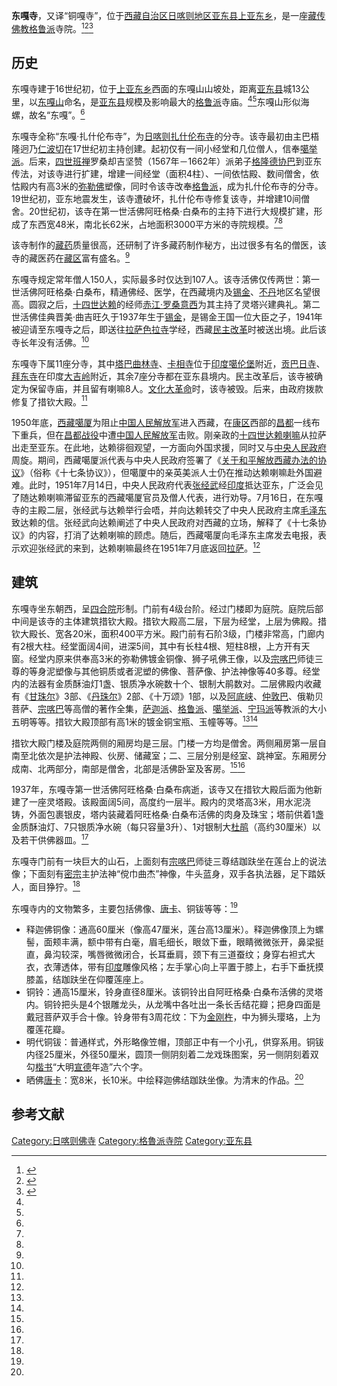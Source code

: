 {{Infobox Tibetan Buddhist monastery
|name =东嘎寺
|image =Dungkar Monastery, Chumbi Valley.jpg
|image size = 250px
|alt = 
|caption = 1927年的东嘎寺
|t=
|w=
|to = 
|ipa={{IPA|}}
|z=
|thdl=
|e=
|tc=東嘎寺
|s=东嘎寺
|p=
|m=
|k=
|pushpin_map = 
|latd =  | latm =  | lats =  | latNS = 
|longd=  | longm= | longs =| longEW = 
|iso_region = 
|map_caption = 
|mapsize = 
|location_country = 中国
|location = {{CHN}}[[西藏自治区|西藏自治区]][[日喀则地区|日喀则地区]][[亚东县|亚东县]]
|coordinates_display =
|founded_by = 主巴梧隆迥乃
|date_founded =17世纪初
|date_renovated =
|sect = [[格鲁派|格鲁派]]
|mather =[[扎什伦布寺|扎什伦布寺]]
|children =
|dedicated_to = 
|tulku =[[东嘎活佛_(东嘎寺)|东嘎活佛]]
|head_lama = 
|head_mgh =
|no._of_monks = 
|architecture = 
|festivals =
|footnotes = 
}}

'''东嘎寺'''，又译“铜嘎寺”，位于[[西藏自治区|西藏自治区]][[日喀则地区|日喀则地区]][[亚东县|亚东县]][[上亚东乡|上亚东乡]]，是一座[[藏传佛教|藏传佛教]][[格鲁派|格鲁派]]寺院。<ref name=zrwh>{{Cite web |url=http://xy.tibetcul.com/sy/gl/200811/14957.html |title=东嘎寺，藏人文化网，2008-11-29 |access-date=2013-09-02 |archive-url=https://web.archive.org/web/20130913161502/http://xy.tibetcul.com/sy/gl/200811/14957.html |archive-date=2013-09-13 |dead-url=yes }}</ref><ref name=zgxz>{{Cite web |url=http://zt.tibet.cn/t/040719jz/20040200472692513.htm |title=血色山谷 写在西藏抗英一百周年，中国西藏信息中心，于2013-09-02查阅 |accessdate=2013-09-02 |archive-date=2013-09-03 |archive-url=https://archive.is/20130903013408/http://zt.tibet.cn/t/040719jz/20040200472692513.htm |dead-url=no }}</ref><ref name=zgxzw>{{Cite web |url=http://www.tibet.cn/newzt/rsxzzt/xzsm/t20050705_40281.htm |title=东嘎寺，中国西藏网，于2013-09-23查阅 |accessdate=2013-09-23 |archive-date=2016-03-04 |archive-url=https://web.archive.org/web/20160304120458/http://www.tibet.cn/newzt/rsxzzt/xzsm/t20050705_40281.htm |dead-url=no }}</ref>

==历史==
东嘎寺建于16世纪初，位于[[上亚东乡|上亚东乡]]西面的东嘎山山坡处，距离[[亚东县|亚东县]]城13公里，以[[东嘎山|东嘎山]]命名，是[[亚东县|亚东县]]规模及影响最大的[[格鲁派|格鲁派]]寺庙。<ref name=zrwh/><ref name=zgxzw/>东嘎山形似海螺，故名“东嘎”。<ref name=zgxzw/>

东嘎寺全称“东嘎·扎什伦布寺”，为[[日喀则|日喀则]][[扎什伦布寺|扎什伦布寺]]的分寺。该寺最初由主巴梧隆迥乃[[仁波切|仁波切]]在17世纪初主持创建。起初仅有一间小经堂和几位僧人，信奉[[噶举派|噶举派]]。后来，[[四世班禅|四世班禅]]罗桑却吉坚赞（1567年－1662年）派弟子[[格隆德协巴|格隆德协巴]]到亚东传法，对该寺进行扩建，增建一间经堂（面积4柱）、一间依怙殿、数间僧舍，依怙殿内有高3米的[[弥勒佛|弥勒佛]]塑像，同时令该寺改奉[[格鲁派|格鲁派]]，成为扎什伦布寺的分寺。19世纪初，亚东地震发生，该寺遭破坏，扎什伦布寺修复该寺，并增建10间僧舍。20世纪初，该寺在第一世活佛阿旺格桑·白桑布的主持下进行大规模扩建，形成了东西宽48米，南北长62米，占地面积3000平方米的寺院规模。<ref name=zrwh/><ref name=zgxzw/>

该寺制作的[[藏药|藏药]]质量很高，还研制了许多藏药制作秘方，出过很多有名的僧医，该寺的藏医药在[[藏区|藏区]]富有盛名。<ref name=zgxz/>

东嘎寺规定常年僧人150人，实际最多时仅达到107人。该寺活佛仅传两世：第一世活佛阿旺格桑·白桑布，精通佛经、医学，在西藏境内及[[锡金|锡金]]、[[不丹|不丹]]地区名望很高。圆寂之后，[[十四世达赖|十四世达赖]]的经师[[赤江·罗桑意西|赤江·罗桑意西]]为其主持了灵塔兴建典礼。第二世活佛佳典晋美·曲吉旺久于1937年生于[[锡金|锡金]]，是锡金王国一位大臣之子，1941年被迎请至东嘎寺之后，即送往[[拉萨|拉萨]][[色拉寺|色拉寺]]学经，西藏[[民主改革|民主改革]]时被送出境。此后该寺长年没有活佛。<ref name=zgxzw/>

东嘎寺下属11座分寺，其中[[塔巴曲林寺|塔巴曲林寺]]、[[卡相寺|卡相寺]]位于[[印度|印度]][[噶伦堡|噶伦堡]]附近，[[贡巴日寺|贡巴日寺]]、[[拜东寺|拜东寺]]在印度[[大吉岭|大吉岭]]附近，其余7座分寺都在亚东县境内。民主改革后，该寺被确定为保留寺庙，并且留有喇嘛8人。[[文化大革命|文化大革命]]时，该寺被毁。后来，由政府拨款修复了措钦大殿。<ref name=zgxzw/>

1950年底，[[西藏|西藏]][[噶厦|噶厦]]为阻止[[中国人民解放军|中国人民解放军]]进入西藏，在[[康区|康区]]西部的[[昌都|昌都]]一线布下重兵，但在[[昌都战役|昌都战役]]中遭[[中国人民解放军|中国人民解放军]]击败。刚亲政的[[十四世达赖喇嘛|十四世达赖喇嘛]]从拉萨出走至亚东。在此地，达赖徘徊观望，一方面向外国求援，同时又与[[中华人民共和国中央人民政府_(1949–1954)|中央人民政府]]周旋。期间，西藏噶厦派代表与中央人民政府签署了《[[十七条协议|关于和平解放西藏办法的协议]]》（俗称《十七条协议》），但噶厦中的亲英美派人士仍在推动达赖喇嘛赴外国避难。此时，1951年7月14日，中央人民政府代表[[张经武|张经武]]经[[印度|印度]]抵达亚东，广泛会见了随达赖喇嘛滞留亚东的西藏噶厦官员及僧人代表，进行劝导。7月16日，在东嘎寺的主殿二层，张经武与达赖举行会唔，并向达赖转交了中央人民政府主席[[毛泽东|毛泽东]]致达赖的信。张经武向达赖阐述了中央人民政府对西藏的立场，解释了《十七条协议》的内容，打消了达赖喇嘛的顾虑。随后，西藏噶厦向毛泽东主席发去电报，表示欢迎张经武的来到，达赖喇嘛最终在1951年7月底返回[[拉萨|拉萨]]。<ref name=zgxz/>

==建筑==
东嘎寺坐东朝西，呈[[四合院|四合院]]形制。门前有4级台阶。经过门楼即为庭院。庭院后部中间是该寺的主体建筑措钦大殿。措钦大殿高二层，下层为经堂，上层为佛殿。措钦大殿长、宽各20米，面积400平方米。殿门前有石阶3级，门楼非常高，门廊内有2根大柱。经堂面阔4间，进深5间，其中有长柱4根、短柱8根，上方开有天窗。经堂内原来供奉高3米的弥勒佛镀金铜像、狮子吼佛王像，以及[[宗喀巴|宗喀巴]]师徒三尊的等身泥塑像与其他铜质或者泥塑的佛像、菩萨像、护法神像等40多尊。经堂内的法器有金质酥油灯1盏、银质净水碗数十个、银制大鹃数对。二层佛殿内收藏有《[[甘珠尔|甘珠尔]]》3部、《[[丹珠尔|丹珠尔]]》2部、《十万颂》1部，以及[[阿底峡|阿底峡]]、[[仲敦巴|仲敦巴]]、俄勒贝菩萨、[[宗喀巴|宗喀巴]]等高僧的著作全集，[[萨迦派|萨迦派]]、[[格鲁派|格鲁派]]、[[噶举派|噶举派]]、[[宁玛派|宁玛派]]等教派的大小五明等等。措钦大殿顶部有高1米的镀金铜宝瓶、玉幢等等。<ref name=zrwh/><ref name=zgxzw/>

措钦大殿门楼及庭院两侧的厢房均是三层。门楼一方均是僧舍。两侧厢房第一层自南至北依次是护法神殿、伙房、储藏室；二、三层分别是经室、跳神室。东厢房分成南、北两部分，南部是僧舍，北部是活佛卧室及客房。<ref name=zrwh/><ref name=zgxzw/>

1937年，东嘎寺第一世活佛阿旺格桑·白桑布病逝，该寺又在措钦大殿后面为他新建了一座灵塔殿。该殿面阔5间，高度约一层半。殿内的灵塔高3米，用水泥浇铸，外面包裹银皮，塔内装藏着阿旺格桑·白桑布活佛的肉身及珠宝；塔前供着1盏金质酥油灯、7只银质净水碗（每只容量3升）、1对银制大[[杜鹃|杜鹃]]（高约30厘米）以及若干供佛器皿。<ref name=zgxzw/>

东嘎寺门前有一块巨大的山石，上面刻有[[宗喀巴|宗喀巴]]师徒三尊结跏趺坐在莲台上的说法像；下面刻有[[密宗|密宗]]主护法神“傥巾曲杰”神像，牛头蓝身，双手各执法器，足下踏妖人，面目狰狞。<ref name=zgxzw/>

东嘎寺内的文物繁多，主要包括佛像、[[唐卡|唐卡]]、铜钹等等：<ref name=zgxzw/>
*释迦佛铜像：通高60厘米（像高47厘米，莲台高13厘米）。释迦佛像顶上为螺髻，面颊丰满，额中带有白毫，眉毛细长，眼敛下垂，眼睛微微张开，鼻梁挺直，鼻沟较深，嘴唇微微闭合，长耳垂肩，颈下有三道蚕纹；身穿右袒式大衣，衣薄透体，带有[[印度|印度]]雕像风格；左手掌心向上平置于膝上，右手下垂抚摸膝盖，结跏趺坐在仰覆莲座上。
*铜铃：通高15厘米，铃身直径8厘米。该铜铃出自阿旺格桑·白桑布活佛的灵塔内。铜铃把头是4个银雕龙头，从龙嘴中各吐出一条长舌结花瓣；把身四面是戴冠菩萨双手合十像。铃身带有3周花纹：下为[[金刚杵|金刚杵]]，中为狮头璎珞，上为覆莲花瓣。
*明代铜钹：普通样式，外形略像笠帽，顶部正中有一个小孔，供穿系用。铜钹内径25厘米，外径50厘米，圆顶一侧阴刻着二龙戏珠图案，另一侧阴刻着双勾[[楷书|楷书]]“大明[[宣德|宣德]]年造”六个字。
*晒佛[[唐卡|唐卡]]：宽8米，长10米。中绘释迦佛结跏趺坐像。为清末的作品。<ref name=zgxzw/>

==参考文献==
{{reflist}}

{{日喀则地标}}
[[Category:日喀则佛寺|Category:日喀则佛寺]]
[[Category:格魯派寺院|Category:格魯派寺院]]
[[Category:亚东县|Category:亚东县]]